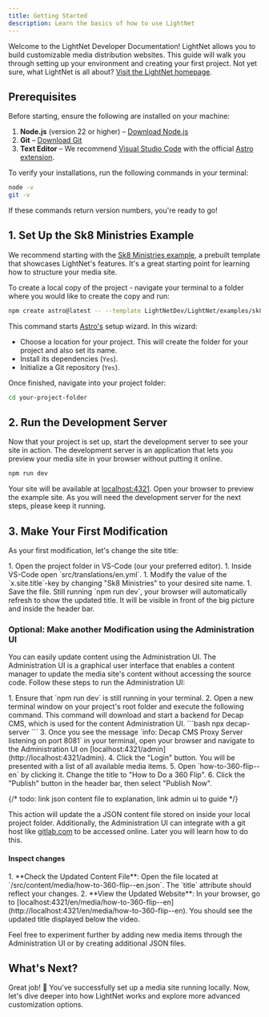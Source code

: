 ```yaml
---
title: Getting Started
description: Learn the basics of how to use LightNet
---
```



Welcome to the LightNet Developer Documentation! LightNet allows you to build customizable media distribution websites. This guide will walk you through setting up your environment and creating your first project.
Not yet sure, what LightNet is all about? [Visit the LightNet homepage](https//lightnet.community).

## Prerequisites

Before starting, ensure the following are installed on your machine:

1. **Node.js** (version 22 or higher) – [Download Node.js](https://nodejs.org)
2. **Git** – [Download Git](https://git-scm.com)
3. **Text Editor** – We recommend [Visual Studio Code](https://code.visualstudio.com/) with the official [Astro extension](https://marketplace.visualstudio.com/items?itemName=astro-build.astro-vscode).

To verify your installations, run the following commands in your terminal:

```bash
node -v
git -v
```

If these commands return version numbers, you're ready to go!

## 1. Set Up the Sk8 Ministries Example

We recommend starting with the [Sk8 Ministries example](https://sk8-ministries.pages.dev/), a prebuilt template that showcases LightNet's features. It's a great starting point for learning how to structure your media site.

To create a local copy of the project -  navigate your terminal to a folder where you would like to create the copy and run:

```bash
npm create astro@latest -- --template LightNetDev/LightNet/examples/sk8-ministries
```

This command starts [Astro's](https://astro.build) setup wizard. In this wizard:

- Choose a location for your project. This will create the folder for your project and also set its name.
- Install its dependencies (`Yes`).
- Initialize a Git repository (`Yes`).

Once finished, navigate into your project folder:

```bash
cd your-project-folder
```

## 2. Run the Development Server

Now that your project is set up, start the development server to see your site in action.
The development server is an application that lets you preview your media site in your browser without putting it online.

```bash
npm run dev
```

Your site will be available at [localhost:4321](http://localhost:4321). Open your browser to preview the example site.
As you will need the development server for the next steps, please keep it running.

## 3. Make Your First Modification

As your first modification, let's change the site title:

<Steps>
  1. Open the project folder in VS-Code (our your preferred editor).
  1. Inside VS-Code open `src/translations/en.yml`. 
  1. Modify the value of the `x.site.title`-key by changing "Sk8 Ministries" to your desired site name.
  1. Save the file. Still running `npm run dev`, your browser will automatically
  refresh to show the updated title. It will be visible in front of the big picture and inside the header bar.
</Steps>

### Optional: Make another Modification using the Administration UI

You can easily update content using the Administration UI. The 
Administration UI is a graphical user interface that enables a content manager to update the media site's content without
accessing the source code. Follow these steps to run the Administration UI:

<Steps>
  1. Ensure that `npm run dev` is still running in your terminal. 
  2. Open a new terminal window on your project's root folder and execute the following command. This
     command will download and start a backend for Decap CMS, which is used for the
     content Administration UI.
     ```bash
     npx decap-server
     ```
  3. Once you see the message `info: Decap CMS Proxy Server listening on port 8081` in your terminal, open your browser and
     navigate to the Administration UI on [localhost:4321/admin](http://localhost:4321/admin). 
  4. Click the "Login" button. You will be presented with a list of all available media
     items. 
  5. Open `how-to-360-flip--en` by clicking it. Change the title to "How to
  Do a 360 Flip". 
  6. Click the "Publish" button in the header bar, then select
  "Publish Now".
</Steps>

{/* todo: link json content file to explanation, link admin ui to guide  */}

This action will update the a JSON content file stored on inside your local project folder.
Additionally, the Administration UI can integrate with a git host like
[gitlab.com](https://gitlab.com) to be accessed online. Later you will learn how to do this.

#### Inspect changes

<Steps>
  1. **Check the Updated Content File**: Open the file located at
  `/src/content/media/how-to-360-flip--en.json`. The `title` attribute should
  reflect your changes. 
  2. **View the Updated Website**: In your browser, go to
  [localhost:4321/en/media/how-to-360-flip--en](http://localhost:4321/en/media/how-to-360-flip--en).
  You should see the updated title displayed below the video.
</Steps>

Feel free to experiment further by adding new media items through the Administration UI or by creating additional JSON files.


## What's Next?

Great job! 🎉 You've successfully set up a media site running locally. Now, let's dive deeper into how LightNet works and explore more advanced customization options.
